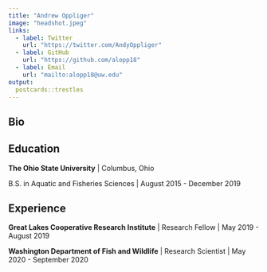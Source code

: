 ```yaml
---
title: "Andrew Oppliger"
image: "headshot.jpeg"
links:
  - label: Twitter
    url: "https://twitter.com/AndyOppliger"
  - label: GitHub
    url: "https://github.com/alopp18"
  - label: Email
    url: "mailto:alopp18@uw.edu"
output:
  postcards::trestles
---
```

 
## Bio


## Education

**The Ohio State University** | Columbus, Ohio

B.S. in Aquatic and Fisheries Sciences | August 2015 - December 2019

## Experience

**Great Lakes Cooperative Research Institute** | Research Fellow | May 2019 - August 2019

**Washington Department of Fish and Wildlife** | Research Scientist | May 2020 - September 2020
